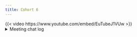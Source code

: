 ```yaml
---
title: Cohort 6
---
```

{{< video https://www.youtube.com/embed/EuTubeJ1VUw >}}
<details>
<summary> Meeting chat log </summary>
```
00:11:34	Trevin:	https://engineering-shiny.org/common-app-caveats.html?q=R6#using-r6-as-data-storage
00:39:36	Federica Gazzelloni:	new R7: https://rconsortium.github.io/OOP-WG/
00:40:04	Federica Gazzelloni:	R7 designed to be a successor to S3 and S4
00:40:40	Federica Gazzelloni:	R6: https://r6.r-lib.org/articles/Introduction.html
00:52:44	Trevin:	https://advanced-r-solutions.rbind.io/r6.html#controlling-access
01:00:34	Federica Gazzelloni:	interesting: https://r-craft.org/r-news/object-oriented-programming-oop-in-r-with-r6-the-complete-guide/
01:01:58	Trevin:	https://hadley.shinyapps.io/cran-downloads/
01:02:33	Oluwafemi Oyedele:	Thank you !!!
```
</details>
